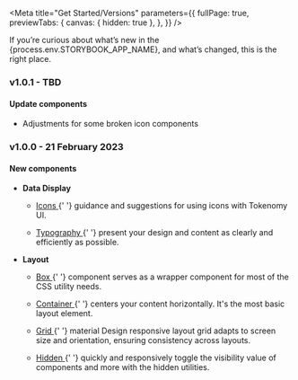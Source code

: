 
<Meta
  title="Get Started/Versions"
  parameters={{
    fullPage: true,
    previewTabs: {
      canvas: { hidden: true },
    },
  }}
/>

<Title>Versions</Title>
<Subtitle>
  If you’re curious about what’s new in the {process.env.STORYBOOK_APP_NAME},
  and what’s changed, this is the right place.
</Subtitle>

<h3
  style={{
    marginTop: 20,
    marginBottom: 20,
    backgroundColor: '#1fafed',
    color: '#ffffff',
    padding: 10,
  }}
>
  v1.0.1 - TBD
</h3>

#### Update components

<ul>
  <li>Adjustments for some broken icon components</li>
</ul>

<h3
  style={{
    marginTop: 20,
    marginBottom: 20,
    backgroundColor: '#1fafed',
    color: '#ffffff',
    padding: 10,
  }}
>
  v1.0.0 - 21 February 2023
</h3>

#### New components

<ul>
  <li>
    <b>Data Display</b>
    <ul>
      <li>
        <p>
          <a
            class="link"
            target="_blank"
            href={`${window.location.origin}/?path=/story/components-data-display-icons--description`}
          >
            Icons
          </a>{' '}
          guidance and suggestions for using icons with Tokenomy UI.
        </p>
      </li>
      <li>
        <p>
          <a
            class="link"
            target="_blank"
            href={`${window.location.origin}/?path=/story/components-data-display-typography--description`}
          >
            Typography
          </a>{' '}
          present your design and content as clearly and efficiently as
          possible.
        </p>
      </li>
    </ul>
  </li>
  <li>
    <b>Layout</b>
    <ul>
      <li>
        <p>
          <a
            class="link"
            target="_blank"
            href={`${window.location.origin}/?path=/story/components-layout-box--description`}
          >
            Box
          </a>{' '}
          component serves as a wrapper component for most of the CSS utility
          needs.
        </p>
      </li>
      <li>
        <p>
          <a
            class="link"
            target="_blank"
            href={`${window.location.origin}/?path=/story/components-layout-container--description`}
          >
            Container
          </a>{' '}
          centers your content horizontally. It's the most basic layout element.
        </p>
      </li>
      <li>
        <p>
          <a
            class="link"
            target="_blank"
            href={`${window.location.origin}/?path=/story/components-layout-grid--description`}
          >
            Grid
          </a>{' '}
          material Design responsive layout grid adapts to screen size and
          orientation, ensuring consistency across layouts.
        </p>
      </li>
      <li>
        <p>
          <a
            class="link"
            target="_blank"
            href={`${window.location.origin}/?path=/story/components-layout-hidden--description`}
          >
            Hidden
          </a>{' '}
          quickly and responsively toggle the visibility value of components and
          more with the hidden utilities.
        </p>
      </li>
    </ul>
  </li>
</ul>

